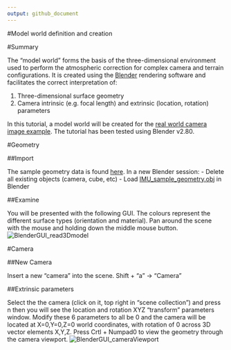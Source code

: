 ```yaml
---
output: github_document
---
```



#Model world definition and creation

#Summary

The "model world" forms the basis of the three-dimensional environment used to perform the atmospheric correction for complex camera and terrain configurations. It is created using the [Blender](https://www.blender.org/) rendering software and facilitates the correct interpretation of:

1. Three-dimensional surface geometry
2. Camera intrinsic (e.g. focal length) and extrinsic (location, rotation) parameters

In this tutorial, a model world will be created for the [real world camera image example](tutorials/Real-world-images). The tutorial has been tested using Blender v2.80.

#Geometry

##Import

The sample geometry data is found [here](tutorials/Model-world/README_files/geometry). In a new Blender session:
- Delete all existing objects (camera, cube, etc)
- Load [IMU_sample_geometry.obj](tutorials/Model-world/README_files/geometry/IMU_sample_geometry.obj) in Blender

##Examine

You will be presented with the following GUI. The colours represent the different surface types (orientation and material). Pan around the scene with the mouse and holding down the middle mouse button.
![BlenderGUI_read3Dmodel](README_files/figure-misc/BlenderGUI_1.PNG)


#Camera

##New Camera

Insert a new "camera" into the scene.
 Shift + "a" -> "Camera"
 
##Extrinsic parameters

Select the the camera (click on it, top right in "scene collection") and press 
  n
then you will see the location and rotation XYZ "transform" parameters window.
Modify these 6 parameters to all be 0 and the camera will be located at X=0,Y=0,Z=0 world coordinates, with rotation of 0 across 3D vector elements X,Y,Z. Press
  Crtl + Numpad0
to view the geometry through the camera viewport.
![BlenderGUI_cameraViewport](README_files/figure-misc/BlenderGUI_2.PNG)



